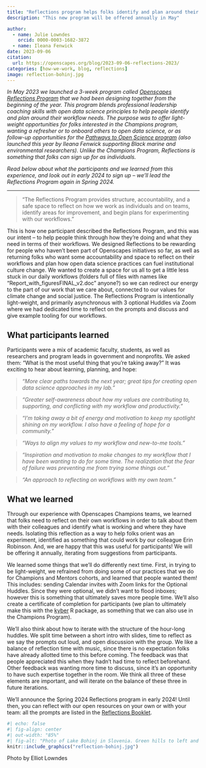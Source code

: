 ```yaml
---
title: "Reflections program helps folks identify and plan around their workflow needs in 1 hour/week"
description: "This new program will be offered annually in May"

author:
  - name: Julie Lowndes
    orcid: 0000-0003-1682-3872
  - name: Ileana Fenwick
date: 2023-09-06
citation: 
  url: https://openscapes.org/blog/2023-09-06-reflections-2023/
categories: [how-we-work, blog, reflections]
image: reflection-bohinj.jpg
---
```


*In May 2023 we launched a 3-week program called [Openscapes Reflections Program](https://openscapes.org/initiatives#reflections-program) that we had been designing together from the beginning of the year. This program blends professional leadership coaching skills with open data science principles to help people identify and plan around their workflow needs. The purpose was to offer light-weight opportunities for folks interested in the Champions program, wanting a refresher or to onboard others to open data science, or as follow-up opportunities for the [Pathways to Open Science program](../2023-04-26-pathways-report/index.qmd) (also launched this year by Ileana Fenwick supporting Black marine and environmental researchers). Unlike the Champions Program, Reflections is something that folks can sign up for as individuals.*

*Read below about what the participants and we learned from this experience, and look out in early 2024 to sign up -- we'll lead the Reflections Program again in Spring 2024.*

------------------------------------------------------------------------

::: blockquote-blue
> "The Reflections Program provides structure, accountability, and a safe space to reflect on how we work as individuals and on teams, identify areas for improvement, and begin plans for experimenting with our workflows."
:::

This is how one participant described the Reflections Program, and this was our intent -- to help people think through how they're doing and what they need in terms of their workflows. We designed Reflections to be rewarding for people who haven't been part of Openscapes initiatives so far, as well as returning folks who want some accountability and space to reflect on their workflows and plan how open data science practices can fuel institutional culture change. We wanted to create a space for us all to get a little less stuck in our daily workflows (folders full of files with names like "Report_with_figuresFINAL_v2.doc" anyone?) so we can redirect our energy to the part of our work that we care about, connected to our values for climate change and social justice. The Reflections Program is intentionally light-weight, and primarily asynchronous with 3 optional Huddles via Zoom where we had dedicated time to reflect on the prompts and discuss and give example tooling for our workflows.

## What participants learned

Participants were a mix of academic faculty, students, as well as researchers and program leads in government and nonprofits. We asked them: "What is the most useful thing that you're taking away?" It was exciting to hear about learning, planning, and hope:

::: blockquote-blue
> *"More clear paths towards the next year; great tips for creating open data science approaches in my lab."*
:::

<!-- break -->

::: blockquote-blue
> *"Greater self-awareness about how my values are contributing to, supporting, and conflicting with my workflow and productivity."*
:::

<!-- break -->

::: blockquote-blue
> *"I'm taking away a bit of energy and motivation to keep my spotlight shining on my workflow. I also have a feeling of hope for a community."*
:::

<!-- break -->

::: blockquote-blue
> *"Ways to align my values to my workflow and new-to-me tools."*
:::

<!-- break -->

::: blockquote-blue
> *"Inspiration and motivation to make changes to my workflow that I have been wanting to do for some time. The realization that the fear of failure was preventing me from trying some things out."*
:::

<!-- break -->

::: blockquote-blue
> *"An approach to reflecting on workflows with my own team."*
:::

<!-- break -->

## What we learned

Through our experience with Openscapes Champions teams, we learned that folks need to reflect on their own workflows in order to talk about them with their colleagues and identify what is working and where they have needs. Isolating this reflection as a way to help folks orient was an experiment, identified as something that could work by our colleague Erin Robinson. And, we are happy that this was useful for participants! We will be offering it annually, iterating from suggestions from participants.

We learned some things that we'll do differently next time. First, in trying to be light-weight, we refrained from doing some of our practices that we do for Champions and Mentors cohorts, and learned that people wanted them! This includes: sending Calendar invites with Zoom links for the Optional Huddles. Since they were optional, we didn't want to flood inboxes; however this is something that ultimately saves more people time. We'll also create a certificate of completion for participants (we plan to ultimately make this with the [kyber](../2023-04-06-kyber/index.qmd) R package, as something that we can also use in the Champions Program).

We'll also think about how to iterate with the structure of the hour-long huddles. We split time between a short intro with slides, time to reflect as we say the prompts out loud, and open discussion with the group. We like a balance of reflection time with music, since there is no expectation folks have already allotted time to this before coming. The feedback was that people appreciated this when they hadn't had time to reflect beforehand. Other feedback was wanting more time to discuss, since it's an opportunity to have such expertise together in the room. We think all three of these elements are important, and will iterate on the balance of these three in future iterations.

We'll announce the Spring 2024 Reflections program in early 2024! Until then, you can reflect with our open resources on your own or with your team: all the prompts are listed in the [Reflections Booklet](https://openscapes.github.io/booklet/).

```r
#| echo: false
#| fig-align: center
#| out-width: "85%"
#| fig-alt: "Photo of Lake Bohinj in Slovenia. Green hills to left and right of lake. Blue sky, dotted clouds and some low strips of cloud or mist reflected in the lake surface"
knitr::include_graphics("reflection-bohinj.jpg")
```

::: {.caption-text .center-text}
Photo by Elliot Lowndes
:::